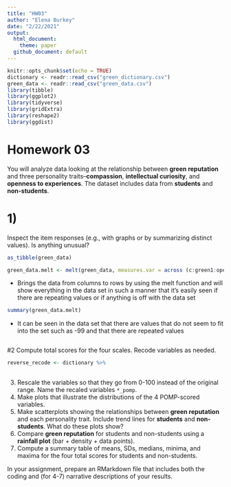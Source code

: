 ```yaml
---
title: "HW03"
author: "Elena Burkey"
date: "2/22/2021"
output: 
  html_document:
    theme: paper
  github_document: default
---
```




```r
knitr::opts_chunk$set(echo = TRUE)
dictionary <- readr::read_csv("green_dictionary.csv")
green_data <- readr::read_csv("green_data.csv")
library(tibble)
library(ggplot2)
library(tidyverse)
library(gridExtra)
library(reshape2)
library(ggdist)
```

# Homework 03

You will analyze data looking at the relationship between **green reputation** and three personality traits--**compassion**, **intellectual curiosity**, and **openness to experiences**.
The dataset includes data from **students** and **non-students**.

# 1)
Inspect the item responses (e.g., with graphs or by summarizing distinct values).     Is anything unusual?

```r
as_tibble(green_data)
```

```r
green_data.melt <- melt(green_data, measures.var = across (c:green1:open10))
```

- Brings the data from columns to rows by using the melt function and will show everything in the data set in such a manner that it's easily seen if there are repeating values or if anything is off with the data set 

```r
summary(green_data.melt)
```

- It can be seen in the data set that there are values that do not seem to fit into the set such as -99 and that there are repeated values

```r

```

#2
Compute total scores for the four scales. 
    Recode variables as needed.

```r
reverse_recode <- dictionary %>%
  
```


  3. Rescale the variables so that they go from 0-100 instead of the original range.
     Name the recaled variables `*_pomp`.
  4. Make plots that illustrate the distributions of the 4 POMP-scored variables.
  5. Make scatterplots showing the relationships between **green reputation** and each personality trait.
     Include trend lines for **students** and **non-students**.
     What do these plots show?
  6. Compare **green reputation** for students and non-students using a **rainfall plot** (bar + density + data points).
  7. Compute a summary table of means, SDs, medians, minima, and maxima for the four total scores for students and non-students.
  
In your assignment, prepare an RMarkdown file that includes both the coding and (for 4-7) narrative descriptions of your results.
